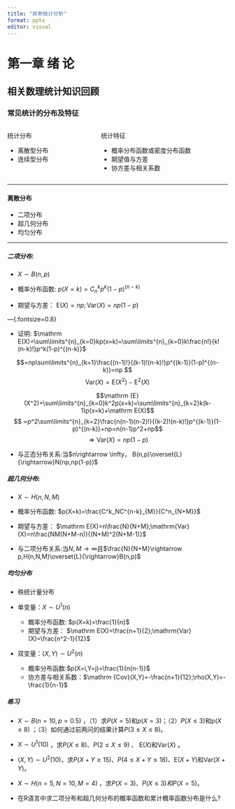 ```yaml
---
title: "非参统计分析"
format: pptx
editor: visual
---
```


# 第一章 绪 论

## 相关数理统计知识回顾

### 常见统计的分布及特征

:::: {.columns}

::: {.column width="40%" align=center}
统计分布

-  离散型分布
-  连续型分布
:::

::: {.column width="60%"}
统计特征

-  概率分布函数或密度分布函数
-  期望值与方差
-  协方差与相关系数
:::

::::

---

#### 离散分布

-  二项分布
-  超几何分布
-  均匀分布

---

##### 二项分布: 

-   $X\sim B(n,p)$

-   概率分布函数: $p(X=k)=C^k_np^k(1-p)^{(n-k)}$

-   期望与方差： $\mathrm E(X)=np;\mathrm{Var}(X)=np(1-p)$

---{.fontsize=0.8}

-   证明: $\mathrm E(X)=\sum\limits^{n}_{k=0}kp(x=k)=\sum\limits^{n}_{k=0}k\frac{n!}{k!(n-k)!}p^k(1-p)^{(n-k)}$

$$=np\sum\limits^{n}_{k=1}\frac{(n-1)!}{(k-1)!(n-k)!}p^{(k-1)}(1-p)^{(n-k)}=np $$ $$\mathrm {Var}(X)=\mathrm {E}(X^2)-\mathrm {E}^2(X) $$

$$\mathrm {E}(X^2)=\sum\limits^{n}_{k=0}k^2p(x=k)=\sum\limits^{n}_{k=2}k(k-1)p(x=k)+\mathrm E(X)$$ $$ =p^2\sum\limits^{n}_{k=2}\frac{n(n-1)(n-2)!}{(k-2)!(n-k)!}p^{(k-1)}(1-p)^{(n-k)}+np=n(n-1)p^2+np$$ $$\Rightarrow \mathrm{Var}(X)=np(1-p)$$

-   与正态分布关系:当$n\rightarrow \infty， B(n,p)\overset{L}{\rightarrow}N(np,np(1-p))$

##### 超几何分布: 
-   $X\sim H(n,N,M)$

-   概率分布函数: $p(X=k)=\frac{C^k_NC^{n-k}_{M}}{C^n_{N+M}}$

-   期望与方差： $\mathrm E(X)=n\frac{N}{N+M};\mathrm{Var}(X)=n\frac{NM(N+M-n)}{(N+M)^2(N+M-1)}$

-   与二项分布关系:当$N,M\rightarrow \infty$且$\frac{N}{N+M}\rightarrow p,H(n,N,M)\overset{L}{\rightarrow}B(n,p)$

##### 均匀分布

-   秩统计量分布

-   单变量：$X\sim U^1(n)$

    -   概率分布函数: $p(X=k)=\frac{1}{n}$
    -   期望与方差： $\mathrm E(X)=\frac{n+1}{2};\mathrm{Var}(X)=\frac{n^2-1}{12}$

-   双变量：$(X,Y)\sim U^2(n)$

    -   概率分布函数:$p(X=i,Y=j)=\frac{1}{n(n-1)}$
    -   协方差与相关系数：$\mathrm {Cov}(X,Y)=-\frac{n+1}{12};\rho(X,Y)=-\frac{1}{n-1}$

##### 练习

-   $X\sim B(n=10,p=0.5)$ ，（1）求$P(X=5)$和$p(X=3)$；（2）$P(X\le3)$和p$(X\le8)$ ；（3）如何通过前两问的结果计算$P(3\le X\le 8)$。

-   $X\sim U^1(10)$ ，求$P(X\le 8)$、$P(2\le X\le9)$ 、 $\mathrm E(X)$和$\mathrm{Var}(X)$ 。

-   $(X,Y)\sim U^2(10)$，求$P(X+Y\ge 15)$、$P(4\le X+Y\le 18)$、$\mathrm E(X+Y)$和$\mathrm{Var}(X+Y)$。

-   $X\sim H(n=5,N=10,M=4)$ ，求$P(X=3)$、$P(X\le3)和P(X=5)$。

-   在R语言中求二项分布和超几何分布的概率函数和累计概率函数分布是什么?
